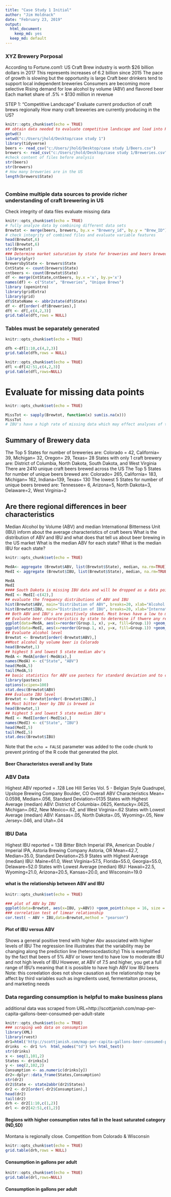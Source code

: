 ---
title: "Case Study 1 Initial"
author: "Jim Holdnack"
date: "February 23, 2019"
output:
  html_document:
    keep_md: yes
  keep_md: default
---


### XYZ Brewery Porposal
According to Fortune.com1: US Craft Brew industry is worth $26 billion dollars in 2017
This represents increases of 6.2 billion since 2015
The pace of growth is slowing but the opportunity is large
Craft beer drinkers tend to support local independent breweries
Consumers are becoming more selective
Rising demand for low alcohol by volume (ABV) and flavored beer
Each market share of .5% = $130 million in revenue

STEP 1: "Competitive Landscape" Evaluate current production of craft brews regionally
How many craft breweries are currently producing in the US?



```{r setup, include=TRUE}
knitr::opts_chunk$set(echo = TRUE)
## obtain data needed to evaluate competitive landscape and load into R
getwd()
setwd("c:/Users/jhold/Desktop/case study 1")
library(tidyverse)
beers <- read_csv("c:/Users/jhold/Desktop/case study 1/Beers.csv")
brewers <- read_csv("c:/Users/jhold/Desktop/case study 1/Breweries.csv")
#check content of files before analysis
str(beers)
str(brewers)
# How many breweries are in the US
length(brewers$State)



```
### Combine multiple data sources to provide richer understanding of craft brewering in US
Check integrity of data files
evaluate missing data

```{r, include=TRUE}
knitr::opts_chunk$set(echo = TRUE)
# fully analyze data by combining different data sets
Brewtot <- merge(beers, brewers, by.x = "Brewery_id", by.y = "Brew_ID")
# check integrity of combined files and evaluate variable features
head(Brewtot,6)
tail(Brewtot,6)
str(Brewtot)
### Determine market saturation by state for breweries and beers brewed
library(plyr)
BrewersbyState <- brewers$State
CntState <- count(brewers$State)
cntbeers <- count(Brewtot$State)
df <- merge(CntState,cntbeers, by.x ='x', by.y='x')
names(df) <- c("State", "Breweries", "Unique Brews")
library (openintro)
library(gridExtra)
library(grid)
df$StateName <- abbr2state(df$State) 
df <- df[order(-df$Breweries),] 
dft <- df[,c(4,2,3)]
grid.table(dft,rows = NULL)
```
### Tables must be separately generated
```{r, include=TRUE}
knitr::opts_chunk$set(echo = TRUE)

dfh <-df[1:10,c(4,2,3)]
grid.table(dfh,rows = NULL)
```

```{r, include=TRUE}
knitr::opts_chunk$set(echo = TRUE)
dfl <-df[42:51,c(4,2,3)]  
grid.table(dfl,rows=NULL)
```

# Evaluate for missing data points


```{r, include=TRUE}
knitr::opts_chunk$set(echo = TRUE)

MissTot <- sapply(Brewtot, function(x) sum(is.na(x)))
MissTot
# IBU's have a high rate of missing data which may effect analyses of these data points

```

## Summary of Brewery data
The Top 5 States for number of breweries are:
Colorado = 42,  California=  39, Michigan= 32, Oregon= 29, Texas= 28
States with only 1 craft brewery are:
District of Columbia, North Dakota, South Dakota, and West Virginia
There are 2410 unique craft beers brewed across the US
The Top 5 States for number of unique beers brewed are:
Colorado= 265, California= 183, Michigan= 162, Indiana=139, Texas= 130
The lowest 5 States for number of unique beers brewed are:
Tennessee= 6, Arizona=5, North Dakota=3, Delaware=2, West Virginia=2



## Are there regional differences in beer characteristics
Median Alcohol by Volume (ABV) and median International Bitterness Unit (IBU) inform about the average characteristics of craft beers
What is the distribution of ABV and IBU and what does that tell us about beer brewing in the US market
What is the median ABV for each state?
What is the median IBU for each state?


```{r, include=TRUE}
knitr::opts_chunk$set(echo = TRUE)

MedA<- aggregate (Brewtot$ABV, list(Brewtot$State), median, na.rm=TRUE)
MedI <- aggregate (Brewtot$IBU, list(Brewtot$State), median, na.rm=TRUE)

MedA
MedI
#### South Dakota is missing IBU data and will be dropped as a data point
MedI <- MedI[-c(42),]
## evaluate the frequency distributions of ABV and IBU 
hist(Brewtot$ABV, main="Distribution of ABV", breaks=20, xlab="Alcohol by Volume", border="black", col="blue", xlim=c(.02,.13)) 
hist(Brewtot$IBU, main="Distribution of IBU", breaks=20, xlab="International Bitterness Units", border="black", col="red", xlim=c(0,100))
## Both ABV and IBU's are positively skewed. Most brews have a low to moderate IBU and ABV while a subset of Beers are high in ABV and/or IBU
## Evaluate beer characteristics by state to determine if thwere any regional effects to consider
ggplot(data=MedA, aes(x=reorder(Group.1, x), y=x, fill=Group.1)) +geom_bar(stat="identity") +coord_flip() +ylab("Median ABV") + xlab("State Name") +ggtitle("Median ABV by State")+ theme(plot.title = element_text(hjust = 0.5)) + theme(legend.position="none")
ggplot(data=MedI, aes(x=reorder(Group.1, x), y=x, fill=Group.1)) +geom_bar(stat="identity") +coord_flip() +ylab("Median IBU") + xlab("State Name") +ggtitle("Median IBU by State")+ theme(plot.title = element_text(hjust = 0.5)) + theme(legend.position="none")
## Evaluate alcohol level
Brewtot <- Brewtot[order(-Brewtot$ABV),] 
##Most alcohol by volume beer is Colorado
head(Brewtot,1)
## highest 5 and lowest 5 state median abv's
MedA <- MedA[order(-MedA$x),] 
names(MedA) <- c("State", "ABV")
head(MedA,5)
tail(MedA,5)
## basic statistics for ABV use pastecs for standard deviation and to check standard error of the mean
library(pastecs)
options(scipen=100)
stat.desc(Brewtot$ABV)
### Evaluate IBU level
Brewtot <- Brewtot[order(-Brewtot$IBU),] 
## Most bitter beer by IBU is brewed in 
head(Brewtot,1)
## highest 5 and lowest 5 state median IBU's
MedI <- MedI[order(-MedI$x),] 
names(MedI) <- c("State", "IBU")
head(MedI,5)
tail(MedI,5)
stat.desc(Brewtot$IBU)
```

Note that the `echo = FALSE` parameter was added to the code chunk to prevent printing of the R code that generated the plot.


#### Beer Characteristcs overall and by State
### ABV Data
Highest ABV reported = .128 
Lee Hill Series Vol. 5 - Belgian Style Quadrupel, Upslope Brewing Company      Boulder, CO
Overall ABV Characteristics
Mean= 0.0598, Median=.056, Standard Deviation=0135
States with Highest Average (median) ABV:
District of Columbia=.0625, Kentucky=.0625, Michigan=.062,
   New Mexico=.62, and West Virginia=.62
States with Lowest Average (median) ABV:
Kansas=.05, North Dakota=.05, Wyoming=.05, New Jersey=.046, and Utah=.04

### IBU Data
Highest IBU reported = 138 
Bitter Bitch Imperial IPA, American Double / Imperial IPA, Astoria Brewing Company Astoria, OR
Mean=42.7, Median=35.0, Standard Deviation=25.9
States with Highest Average (median) IBU:
Maine=61.0, West Virginia=57.5, Florida=55.0, Georgia=55.0, Delaware=52.0
States with Lowest Average (median) IBU:
Hawaii=22.5, Wyoming=21.0, Arizona=20.5, Kansas=20.0, and Wisconsin=19.0


#### what is the relationship between ABV and IBU

```{r, include=TRUE}
knitr::opts_chunk$set(echo = TRUE)

### plot of ABV by IBU
ggplot(data=Brewtot, aes(x=IBU, y=ABV)) +geom_point(shape = 16, size = 2, color="blue") + stat_smooth(method = 'lm', color='red') + labs(title = 'Craft Beer IBU by ABV') + theme(plot.title = element_text(hjust = 0.5))
### correlation test of limear relationship
cor.test( ~ ABV + IBU,data=Brewtot,method = "pearson")


```


#### Plot of IBU versus ABV
Shows a general positive trend with higher Abv associated with higher levels of IBU
The regression line illustrates that the variability may be changing along the prediction line (heteroscedasticity)
    This is exemplified by the fact that beers of 5% ABV or lower tend to have low to moderate IBU and not high levels of IBU
    However, at ABV of 7.5 and higher, you get a full range of IBU's meaning that it is possible to have high ABV low IBU beers
    Note: this coreelation does not show causation as the relationship may be affect by third variables such as ingredients used, 
     fermentaiton process, and marketing needs
     
### Data regarding consumption is helpful to make business plans
additional data was scraped from URL=http://scottjanish.com/map-per-capita-gallons-beer-consumed-per-adult-state


```{r, include=TRUE}
knitr::opts_chunk$set(echo = TRUE)
### scraping web data on consumption
library(XML)
library(rvest)
dr1=html('http://scottjanish.com/map-per-capita-gallons-beer-consumed-per-adult-state')
drinks  <- dr1 %>%  html_nodes("td") %>% html_text()
str(drinks)
x <- seq(1,101,2)
States <- drinks[x]
y <- seq(2,102,2)
Consumption <- as.numeric(drinks[y])
dr2<-dplyr::data_frame(States,Consumption)
str(dr2)
dr2$State <- state2abbr(dr2$States) 
dr2 <- dr2[order(-dr2$Consumption),] 
head(dr2)
tail(dr2)
drh <- dr2[1:10,c(1,2)]
drl <- dr2[42:51,c(1,2)]

```

#### Regions with higher consumption rates fall in the least saturated category (ND,SD)
Montana is regionally close. 
Competition from Colorado & Wisconsin

```{r, include=TRUE}
knitr::opts_chunk$set(echo = TRUE)
grid.table(drh,rows = NULL)
```
#### Consumption in gallons per adult
```{r, include=TRUE}
knitr::opts_chunk$set(echo = TRUE)
grid.table(drl,rows=NULL)
```
#### Consumption in gallons per adult
